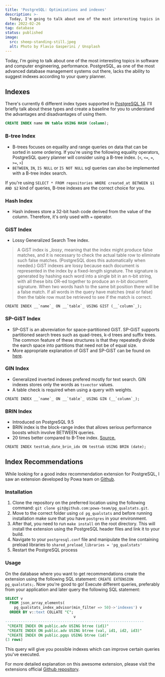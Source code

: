 ```yaml
---
title: 'PostgreSQL: Optimizations and indexes'
description: >-
  Today, I'm going to talk about one of the most interesting topics in software and computer engineering, performance. PostgreSQL, as one of the most advanced database management systems out there.
date: 2022-02-26
tag: database
status: published
image:
  src: sheep-standing-still.jpeg
  alt: Photo by Flavio Gasperini / Unsplash
---
```


Today, I'm going to talk about one of the most interesting topics in software and computer engineering, performance. PostgreSQL, as one of the most advanced database management systems out there, lacks the ability to suggest indexes according to your query planner.

## Indexes

There's currently 6 different index types supported in [PostgreSQL 14](https://www.postgresql.org/docs/current/indexes-types.html). I'll briefly talk about these types and create a baseline for you to understand the advantages and disadvantages of using them.

```sql title="An example SQL statement to create a hash index"
CREATE INDEX name ON table USING HASH (column);
```

### B-tree Index

* B-trees focuses on equality and range queries on data that can be sorted in some ordering. If you're using the following equality operators, PostgreSQL query planner will consider using a B-tree index. (`<`, `<=`, `=`, `>=`, `>`)
* `BETWEEN`, `IN`, `IS NULL` or `IS NOT NULL` sql queries can also be implemented with a B-tree index search.

If you're using `SELECT * FROM repositories WHERE created_at BETWEEN $1 AND $2` kind of queries, B-tree indexes are the correct choice for you.

### Hash Index

* Hash indexes store a 32-bit hash code derived from the value of the column. Therefore, it's only used with `=` operator.

### GiST Index

* Lossy Generalized Search Tree index.

> A GiST index is __lossy_, meaning that the index might produce false matches, and it is necessary to check the actual table row to eliminate such false matches. (PostgreSQL does this automatically when needed.) GiST indexes are lossy because each document is represented in the index by a fixed-length signature. The signature is generated by hashing each word into a single bit in an n-bit string, with all these bits OR-ed together to produce an n-bit document signature. When two words hash to the same bit position there will be a false match. If all words in the query have matches (real or false) then the table row must be retrieved to see if the match is correct.

`` CREATE INDEX __`name`_ ON __`table`_ USING GIST (__`column`_); ``

### SP-GiST Index

* SP-GST is an abvreviation for space-partitioned GiST. SP-GiST supports partitioned search trees such as quad-trees, k-d trees and suffix trees. The common feature of these structures is that they repeatedly divide the earch space into partitions that need not be of equal size.
* More appropriate explanation of GiST and SP-GiST can be found on [here](https://gis.stackexchange.com/questions/374091/when-to-use-gist-and-when-to-use-sp-gist-index).

### GIN Index

* Generalized inverted indexes prefered mostly for text search. GIN indexes stores only the words as `tsvector` values.
* A table check is required when using a query with weights.

`` CREATE INDEX __`name`_ ON __`table`_ USING GIN (__`column`_); ``

### BRIN Index

* Introduced on PostgreSQL 9.5
* BRIN index is the block-range index that allows serious performance boosts which involve BETWEEN queries.
* 20 times better compared to B-Tree index. [Source.](https://www.percona.com/blog/2019/07/16/brin-index-for-postgresql-dont-forget-the-benefits/)

`CREATE INDEX testtab_date_brin_idx ON testtab USING BRIN (date);`

## Index Recommendations

While looking for a good index recommendation extension for PostgreSQL, I saw an extension developed by Powa team on [Github](https://github.com/powa-team/pg%5Fqualstats).

### Installation

1. Clone the repository on the preferred location using the following command: `git clone git@github.com:powa-team/pg_qualstats.git`.
2. Move to the correct folder using `cd pg_qualstats` and before running installation make sure that you have `postgres` in your environment.
3. After that, you need to run `make install` on the root directory. This will install the extension using the PostgreSQL header files and link it to your build.
4. Navigate to your `postgresql.conf` file and manipulate the line containing preload libraries to `shared_preload_libraries = 'pg_qualstats'`
5. Restart the PostgreSQL process

### Usage

On the database where you want to get recommendations create the extension using the following SQL statement: `CREATE EXTENSION pg_qualstats;`. Now you're good to go! Execute different queries, preferably from your application and later query the following SQL statement:

```sql title="Example recommendation from pg_qualstats"
SELECT v
  FROM json_array_elements(
    pg_qualstats_index_advisor(min_filter => 50)->'indexes') v
  ORDER BY v::text COLLATE "C";
                               v
---------------------------------------------------------------
 "CREATE INDEX ON public.adv USING btree (id1)"
 "CREATE INDEX ON public.adv USING btree (val, id1, id2, id3)"
 "CREATE INDEX ON public.pgqs USING btree (id)"
(3 rows)
```



This query will give you possible indexes which can improve certain queries you've executed.

For more detailed explanation on this awesome extension, please visit the extensions official [Github repository](https://github.com/powa-team/pg%5Fqualstats).
